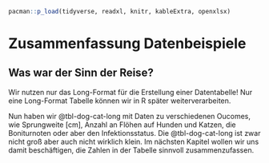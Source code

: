 ```r
pacman::p_load(tidyverse, readxl, knitr, kableExtra, openxlsx)
```

# Zusammenfassung Datenbeispiele

::: callout-important
## Was war der Sinn der Reise?

Wir nutzen nur das Long-Format für die Erstellung einer Datentabelle! Nur eine Long-Format Tabelle können wir in R später weiterverarbeiten.
:::

Nun haben wir @tbl-dog-cat-long mit Daten zu verschiedenen Oucomes, wie Sprungweite \[cm\], Anzahl an Flöhen auf Hunden und Katzen, die Boniturnoten oder aber den Infektionsstatus. Die @tbl-dog-cat-long ist zwar nicht groß aber auch nicht wirklich klein. Im nächsten Kapitel wollen wir uns damit beschäftigen, die Zahlen in der Tabelle sinnvoll zusammenzufassen.

